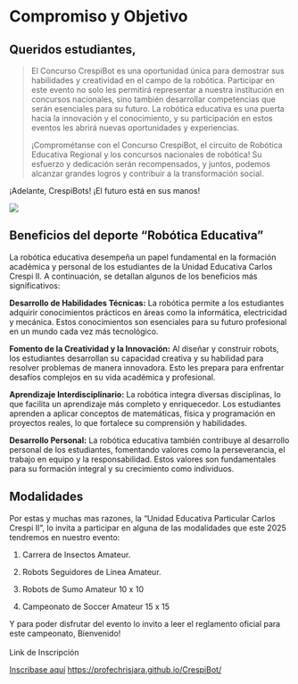 # Compromiso y Objetivo {.unnumbered}

## Queridos estudiantes,

> El Concurso CrespiBot es una oportunidad única para demostrar sus habilidades y creatividad en el campo de la robótica. Participar en este evento no solo les permitirá representar a nuestra institución en concursos nacionales, sino también desarrollar competencias que serán esenciales para su futuro. La robótica educativa es una puerta hacia la innovación y el conocimiento, y su participación en estos eventos les abrirá nuevas oportunidades y experiencias.
>
> ¡Comprométanse con el Concurso CrespiBot, el circuito de Robótica Educativa Regional y los concursos nacionales de robótica! Su esfuerzo y dedicación serán recompensados, y juntos, podemos alcanzar grandes logros y contribuir a la transformación social.

¡Adelante, CrespiBots! ¡El futuro está en sus manos!

[![](images/Eventos%20CrespiBot.png)](https://profechrisjara.github.io/Crespi)

## Beneficios del deporte "Robótica Educativa"

La robótica educativa desempeña un papel fundamental en la formación académica y personal de los estudiantes de la Unidad Educativa Carlos Crespi II. A continuación, se detallan algunos de los beneficios más significativos:

**Desarrollo de Habilidades Técnicas:** La robótica permite a los estudiantes adquirir conocimientos prácticos en áreas como la informática, electricidad y mecánica. Estos conocimientos son esenciales para su futuro profesional en un mundo cada vez más tecnológico.

**Fomento de la Creatividad y la Innovación:** Al diseñar y construir robots, los estudiantes desarrollan su capacidad creativa y su habilidad para resolver problemas de manera innovadora. Esto les prepara para enfrentar desafíos complejos en su vida académica y profesional.

**Aprendizaje Interdisciplinario:** La robótica integra diversas disciplinas, lo que facilita un aprendizaje más completo y enriquecedor. Los estudiantes aprenden a aplicar conceptos de matemáticas, física y programación en proyectos reales, lo que fortalece su comprensión y habilidades.

**Desarrollo Personal:** La robótica educativa también contribuye al desarrollo personal de los estudiantes, fomentando valores como la perseverancia, el trabajo en equipo y la responsabilidad. Estos valores son fundamentales para su formación integral y su crecimiento como individuos.

## Modalidades

Por estas y muchas mas razones, la "Unidad Educativa Particular Carlos Crespi II", lo invita a participar en alguna de las modalidades que este 2025 tendremos en nuestro evento:

1.  Carrera de Insectos Amateur.

2.  Robots Seguidores de Linea Amateur.

3.  Robots de Sumo Amateur 10 x 10

4.  Campeonato de Soccer Amateur 15 x 15

Y para poder disfrutar del evento lo invito a leer el reglamento oficial para este campeonato, Bienvenido!\
\
Link de Inscripción

[Inscribase aquí](https://profechrisjara.github.io/CrespiBot/) <https://profechrisjara.github.io/CrespiBot/>